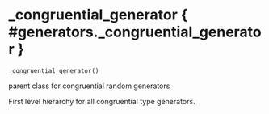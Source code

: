 # _congruential_generator { #generators._congruential_generator }

`_congruential_generator()`

parent class for congruential random generators

First level hierarchy for all congruential type generators.